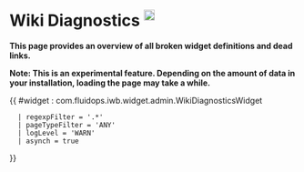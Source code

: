 = Wiki Diagnostics <sup>[[Help:WikiDiagnostics |<img width="19" src="../images/navigation/help_start.png" />]]</sup>=

'''This page provides an overview of all broken widget definitions and dead links. '''

'''Note: This is an experimental feature. Depending on the amount of data in your installation, loading the page may take a while.'''

{{ #widget : com.fluidops.iwb.widget.admin.WikiDiagnosticsWidget
   | regexpFilter = '.*'
   | pageTypeFilter = 'ANY'
   | logLevel = 'WARN'
   | asynch = true
}}